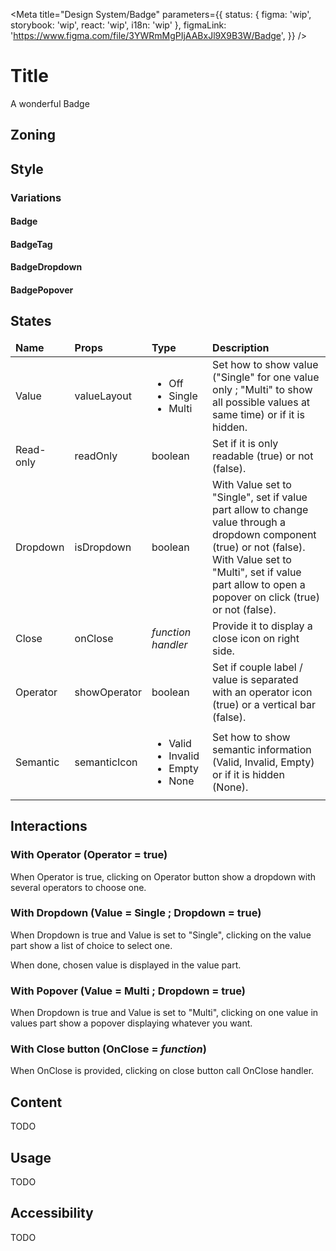 
<Meta
	title="Design System/Badge"
	parameters={{
		status: { figma: 'wip', storybook: 'wip', react: 'wip', i18n: 'wip' },
		figmaLink: 'https://www.figma.com/file/3YWRmMgPIjAABxJl9X9B3W/Badge',
	}}
/>

# Title

A wonderful Badge

## Zoning

<FigmaImage
	src="https://www.figma.com/file/3YWRmMgPIjAABxJl9X9B3W/Badge?node-id=303%3A22&t=SwcPTmTNvunmMZJh-0"
	alt="zoning image"
/>

## Style

<FigmaImage
	src="https://www.figma.com/file/3YWRmMgPIjAABxJl9X9B3W/Badge?node-id=303%3A144&t=l0MyIsUaO4fb7MjP-0"
	alt="zoning image"
/>

### Variations

#### Badge

<Canvas>
	<Story story={Stories.StoryBadgeValue} />
</Canvas>

#### BadgeTag

<Canvas>
	<Story story={Stories.StoryBadgeTag} />
</Canvas>

#### BadgeDropdown

<Canvas>
	<Story story={Stories.StoryBadgeDropdown} />
</Canvas>

#### BadgePopover

<Canvas>
	<Story story={Stories.StoryBadgePopover} />
</Canvas>

## States

<table>
	<thead>
		<tr>
			<td>
				<b>Name</b>
			</td>
			<td>
				<b>Props</b>
			</td>
			<td>
				<b>Type</b>
			</td>
			<td>
				<b>Description</b>
			</td>
		</tr>
	</thead>
	<tbody>
		<tr>
			<td>Value</td>
			<td>valueLayout</td>
			<td>
				<ul>
					<li>Off</li>
					<li>Single</li>
					<li>Multi</li>
				</ul>
			</td>
			<td>
				Set how to show value ("Single" for one value only ; "Multi" to show all possible values at
				same time) or if it is hidden.
			</td>
		</tr>
		<tr>
			<td>Read-only</td>
			<td>readOnly</td>
			<td>boolean</td>
			<td>Set if it is only readable (true) or not (false).</td>
		</tr>
		<tr>
			<td>Dropdown</td>
			<td>isDropdown</td>
			<td>boolean</td>
			<td>
				With Value set to "Single", set if value part allow to change value through a dropdown
				component (true) or not (false).
				<br />
				With Value set to "Multi", set if value part allow to open a popover on click (true) or not
				(false).
			</td>
		</tr>
		<tr>
			<td>Close</td>
			<td>onClose</td>
			<td>
				<i>function handler</i>
			</td>
			<td>Provide it to display a close icon on right side.</td>
		</tr>
		<tr>
			<td>Operator</td>
			<td>showOperator</td>
			<td>boolean</td>
			<td>
				Set if couple label / value is separated with an operator icon (true) or a vertical bar
				(false).
			</td>
		</tr>
		<tr>
			<td>Semantic</td>
			<td>semanticIcon</td>
			<td>
				<ul>
					<li>Valid</li>
					<li>Invalid</li>
					<li>Empty</li>
					<li>None</li>
				</ul>
			</td>
			<td>
				Set how to show semantic information (Valid, Invalid, Empty) or if it is hidden (None).
			</td>
		</tr>
	</tbody>
</table>

## Interactions

### With Operator (Operator = true)

When Operator is true, clicking on Operator button show a dropdown with several operators to choose one.

### With Dropdown (Value = Single ; Dropdown = true)

When Dropdown is true and Value is set to "Single", clicking on the value part show a list of choice to select one.

When done, chosen value is displayed in the value part.

### With Popover (Value = Multi ; Dropdown = true)

When Dropdown is true and Value is set to "Multi", clicking on one value in values part show a popover displaying whatever you want.

### With Close button (OnClose = _function_)

When OnClose is provided, clicking on close button call OnClose handler.

## Content

TODO

## Usage

TODO

## Accessibility

TODO
